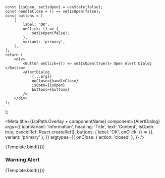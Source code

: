 
    const [isOpen, setIsOpen] = useState(false);
    const handleClose = () => setIsOpen(false);
    const buttons = [
        {
            label: 'OK',
            onClick: () => {
                setIsOpen(false);
            },
            variant: 'primary',
        },
    ];
    return (
        <div>
            <Button onClick={() => setIsOpen(true)}> Open Alert Dialog </Button>
            <AlertDialog
                {...args}
                onClose={handleClose}
                isOpen={isOpen}
                buttons={buttons}
            />
        </div>
    );
};


<Meta
    title={LibPath.Overlay + componentName}
    component={AlertDialog}
    args={{
        iconVariant: 'information',
        heading: 'Title',
        text: 'Content',
        isOpen: true,
        cancelRef: React.createRef(),
        buttons: { label: 'OK', onClick: () => {}, variant: 'primary' },
    }}
      argtypes={{
            onClose: { action: 'closed' },
    }}
/>

<DocsPageHeader
    title={componentName}
    description=" This component is used to create an overlay that displays an alert. Pressing the button opens the AlertDialog."
    addImportantNote={false}
    variant="stable"
/>

<Canvas withToolbar>
    <Story name="Base">{Template.bind({})}</Story>
</Canvas>

<DocsPageBody addStories={true} />

### Warning Alert

<Canvas withToolbar>
    <Story
        name="Warning Alert"
        args={{
            iconVariant: 'warning',
            heading: 'Something went wrong!',
            text: 'Please try again',
        }}
    >
        {Template.bind({})}
    </Story>
</Canvas>
